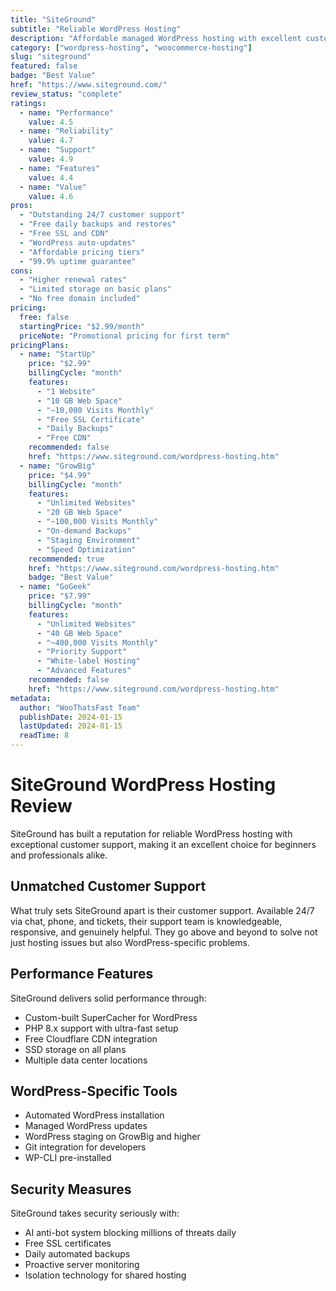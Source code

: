 ```yaml
---
title: "SiteGround"
subtitle: "Reliable WordPress Hosting"
description: "Affordable managed WordPress hosting with excellent customer support, solid performance, and comprehensive security features."
category: ["wordpress-hosting", "woocommerce-hosting"]
slug: "siteground"
featured: false
badge: "Best Value"
href: "https://www.siteground.com/"
review_status: "complete"
ratings:
  - name: "Performance"
    value: 4.5
  - name: "Reliability"
    value: 4.7
  - name: "Support"
    value: 4.9
  - name: "Features"
    value: 4.4
  - name: "Value"
    value: 4.6
pros:
  - "Outstanding 24/7 customer support"
  - "Free daily backups and restores"
  - "Free SSL and CDN"
  - "WordPress auto-updates"
  - "Affordable pricing tiers"
  - "99.9% uptime guarantee"
cons:
  - "Higher renewal rates"
  - "Limited storage on basic plans"
  - "No free domain included"
pricing:
  free: false
  startingPrice: "$2.99/month"
  priceNote: "Promotional pricing for first term"
pricingPlans:
  - name: "StartUp"
    price: "$2.99"
    billingCycle: "month"
    features:
      - "1 Website"
      - "10 GB Web Space"
      - "~10,000 Visits Monthly"
      - "Free SSL Certificate"
      - "Daily Backups"
      - "Free CDN"
    recommended: false
    href: "https://www.siteground.com/wordpress-hosting.htm"
  - name: "GrowBig"
    price: "$4.99"
    billingCycle: "month"
    features:
      - "Unlimited Websites"
      - "20 GB Web Space"
      - "~100,000 Visits Monthly"
      - "On-demand Backups"
      - "Staging Environment"
      - "Speed Optimization"
    recommended: true
    href: "https://www.siteground.com/wordpress-hosting.htm"
    badge: "Best Value"
  - name: "GoGeek"
    price: "$7.99"
    billingCycle: "month"
    features:
      - "Unlimited Websites"
      - "40 GB Web Space"
      - "~400,000 Visits Monthly"
      - "Priority Support"
      - "White-label Hosting"
      - "Advanced Features"
    recommended: false
    href: "https://www.siteground.com/wordpress-hosting.htm"
metadata:
  author: "WooThatsFast Team"
  publishDate: 2024-01-15
  lastUpdated: 2024-01-15
  readTime: 8
---
```


# SiteGround WordPress Hosting Review

SiteGround has built a reputation for reliable WordPress hosting with exceptional customer support, making it an excellent choice for beginners and professionals alike.

## Unmatched Customer Support

What truly sets SiteGround apart is their customer support. Available 24/7 via chat, phone, and tickets, their support team is knowledgeable, responsive, and genuinely helpful. They go above and beyond to solve not just hosting issues but also WordPress-specific problems.

## Performance Features

SiteGround delivers solid performance through:
- Custom-built SuperCacher for WordPress
- PHP 8.x support with ultra-fast setup
- Free Cloudflare CDN integration
- SSD storage on all plans
- Multiple data center locations

## WordPress-Specific Tools

- Automated WordPress installation
- Managed WordPress updates
- WordPress staging on GrowBig and higher
- Git integration for developers
- WP-CLI pre-installed

## Security Measures

SiteGround takes security seriously with:
- AI anti-bot system blocking millions of threats daily
- Free SSL certificates
- Daily automated backups
- Proactive server monitoring
- Isolation technology for shared hosting
